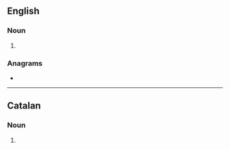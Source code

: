 {{also|genêts}}
==English==

===Noun===
{{head|en|noun plural form}}

# {{plural of|genet|lang=en}}

===Anagrams===
* {{anagrams|en|Genest|genset|gentes|tenges}}

----

==Catalan==

===Noun===
{{head|ca|noun form}}

# {{plural of|genet|lang=ca}}